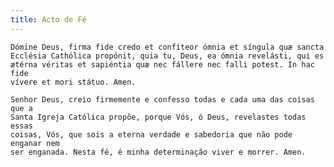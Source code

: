 ```yaml
---
title: Acto de Fé
---
```


<div class="side-by-side not-content">

    Dómine Deus, firma fide credo et confíteor ómnia et síngula quæ sancta
    Ecclésia Cathólica propónit, quia tu, Deus, ea ómnia revelásti, qui es
    ætérna véritas et sapiéntia quæ nec fállere nec falli potest. In hac fide
    vívere et mori státuo. Amen.

    Senhor Deus, creio firmemente e confesso todas e cada uma das coisas que a
    Santa Igreja Católica propõe, porque Vós, ó Deus, revelastes todas essas
    coisas, Vós, que sois a eterna verdade e sabedoria que não pode enganar nem
    ser enganada. Nesta fé, é minha determinação viver e morrer. Amen.

</div>
